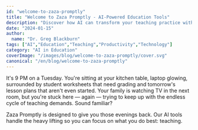 ```yaml
---
id: "welcome-to-zaza-promptly"
title: "Welcome to Zaza Promptly - AI-Powered Education Tools"
description: "Discover how AI can transform your teaching practice with our comprehensive suite of educational tools."
date: "2024-01-15"
author:
  name: "Dr. Greg Blackburn"
tags: ["AI","Education","Teaching","Productivity","Technology"]
category: "AI in Education"
coverImage: "/images/blog/welcome-to-zaza-promptly/cover.svg"
canonical: "/en/blog/welcome-to-zaza-promptly"
---
```


It's 9 PM on a Tuesday. You're sitting at your kitchen table, laptop glowing, surrounded by student worksheets that need grading and tomorrow's lesson plans that aren't even started. Your family is watching TV in the next room, but you're stuck here — again — trying to keep up with the endless cycle of teaching demands. Sound familiar?

Zaza Promptly is designed to give you those evenings back. Our AI tools handle the heavy lifting so you can focus on what you do best: teaching.